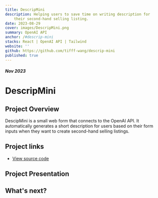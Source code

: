 ```yaml
---
title: DescripMini
description: Helping users to save time on writing description for
    their second-hand selling listing.
date: 2023-08-29
cover: images/DescripMini.png
summary: OpenAI API
anchor: /#descrip-mini
stacks: React | OpenAI API | Tailwind
website: ''
github: https://github.com/tifff-wang/descrip-mini
published: true
---
```


##### Nov 2023

# DescripMini

## Project Overview

DescipMini is a small web form that connects to the OpenAI API. It
automatically generates a short description for users based on their
form inputs when they want to create second-hand selling listings.

## Project links

-   [View source code](https://github.com/tifff-wang/descrip-mini)

## Project Presentation

## What's next?
